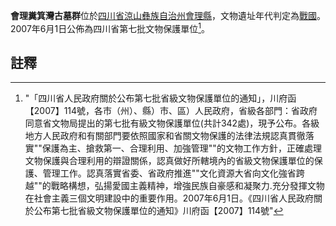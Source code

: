 {{msg:四川省文物保護單位
|名稱 = 會理糞箕灣古墓群
|編號 = 39
|圖片 = 
|級別 = S7
|分類 = 
|時代 = [[戰國|戰國]]
|地点 = [[四川省|四川省]][[涼山彝族自治州|涼山彝族自治州]][[會理縣|會理縣]]
|坐標 =
|登錄 = 2007年6月1日
}}
'''會理糞箕灣古墓群'''位於[[四川省|四川省]][[涼山彝族自治州|涼山彝族自治州]][[會理縣|會理縣]]，文物遺址年代判定為[[戰國|戰國]]。2007年6月1日公佈為四川省第七批文物保護單位<ref>"「四川省人民政府關於公布第七批省級文物保護單位的通知」，川府函【2007】114號，各市（州）、縣）市、區）人民政府，省級各部門：省政府同意省文物局提出的第七批有級文物保護單位(共計342處)，現予公布。各級地方人民政府和有關部門要依照國家和省關文物保護的法律法規認真貫徹落實""保護為主、搶救第一、合理利用、加強管理""的文物工作方針，正確處理文物保護與合理利用的辯證關係，認真做好所轄境內的省級文物保護單位的保護、管理工作。認真落實省委、省政府推進""文化資源大省向文化強省跨越""的戰略構想，弘揚愛國主義精神，增強民族自豪感和凝聚力.充分發揮文物在社會主義三個文明建設中的重要作用。2007年6月1日。《四川省人民政府關於公布第七批省級文物保護單位的通知》川府函【2007】114號"</ref>。
==註釋==
{{reflist}}
{{文物保護單位小作品}}